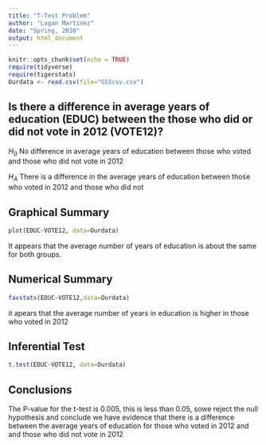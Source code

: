 ```yaml
---
title: "T-Test Problem"
author: "Logan Martinez"
date: "Spring, 2020"
output: html_document
---
```


```r
knitr::opts_chunk$set(echo = TRUE)
require(tidyverse)
require(tigerstats)
Ourdata <- read.csv(file="GSScsv.csv")
```


## Is there a difference in  average years of education (EDUC) between the those who did or did not vote in 2012 (VOTE12)?

$H_0$ No difference in average years of education between those who voted and those who did not vote in 2012

$H_A$ There is a difference in the average years of education between those who voted in 2012 and those who did not

## Graphical Summary

```r
plot(EDUC~VOTE12, data=Ourdata)
```

It appears that the average number of years of education is about the same for both groups. 

## Numerical Summary

```r
favstats(EDUC~VOTE12,data=Ourdata)
```

it apears that the average number of years in education is higher in those who voted in 2012

## Inferential Test

```r
t.test(EDUC~VOTE12, data=Ourdata)
```

## Conclusions
The P-value for the t-test is 0.005, this is less than 0.05, sowe reject the null hypothesis and conclude we have evidence that there is a difference between the average years of education for those who voted in 2012 and and those who did not vote in 2012